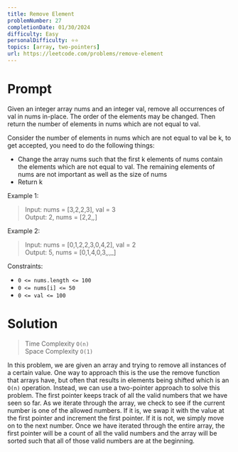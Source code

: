 ```yaml
---
title: Remove Element
problemNumber: 27
completionDate: 01/30/2024
difficulty: Easy
personalDifficulty: ⭐⭐
topics: [array, two-pointers]
url: https://leetcode.com/problems/remove-element
---
```


# Prompt

Given an integer array nums and an integer val, remove all occurrences of val in
nums in-place. The order of the elements may be changed. Then return the number
of elements in nums which are not equal to val.

Consider the number of elements in nums which are not equal to val be k, to get
accepted, you need to do the following things:

- Change the array nums such that the first k elements of nums contain the
  elements which are not equal to val. The remaining elements of nums are not
  important as well as the size of nums
- Return k

Example 1:

> Input: nums = [3,2,2,3], val = 3\
> Output: 2, nums = [2,2,_,_]

Example 2:

> Input: nums = [0,1,2,2,3,0,4,2], val = 2\
> Output: 5, nums = [0,1,4,0,3,_,_,_]

Constraints:

- `0 <= nums.length <= 100`
- `0 <= nums[i] <= 50`
- `0 <= val <= 100`

# Solution

> Time Complexity `O(n)`\
> Space Complexity `O(1)`

In this problem, we are given an array and trying to remove all instances of a
certain value. One way to approach this is the use the remove function that
arrays have, but often that results in elements being shifted which is an `O(n)`
operation. Instead, we can use a two-pointer approach to solve this problem. The
first pointer keeps track of all the valid numbers that we have seen so far. As
we iterate through the array, we check to see if the current number is one of
the allowed numbers. If it is, we swap it with the value at the first pointer
and increment the first pointer. If it is not, we simply move on to the next
number. Once we have iterated through the entire array, the first pointer will
be a count of all the valid numbers and the array will be sorted such that all
of those valid numbers are at the beginning.
